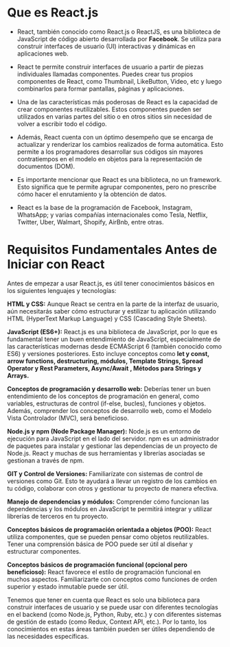 # **Que es React.js**
- React, también conocido como React.js o ReactJS, es una biblioteca de JavaScript de código abierto desarrollada por **Facebook**. Se utiliza para construir interfaces de usuario (UI) interactivas y dinámicas en aplicaciones web.

- React te permite construir interfaces de usuario a partir de piezas individuales llamadas componentes. Puedes crear tus propios componentes de React, como Thumbnail, LikeButton,  Video, etc y luego combinarlos para formar pantallas, páginas y aplicaciones.

- Una de las características más poderosas de React es la capacidad de crear componentes reutilizables. Estos componentes pueden ser utilizados en varias partes del sitio o en otros sitios sin necesidad de volver a escribir todo el código.

- Además, React cuenta con un óptimo desempeño que se encarga de actualizar y renderizar los cambios realizados de forma automática. Esto permite a los programadores desarrollar sus códigos sin mayores contratiempos en el modelo en objetos para la representación de documentos (DOM).

- Es importante mencionar que React es una biblioteca, no un framework. Esto significa que te permite agrupar componentes, pero no prescribe cómo hacer el enrutamiento y la obtención de datos. 

- React es la base de la programación de Facebook, Instagram, WhatsApp; y varias compañías internacionales como Tesla, Netflix, Twitter, Uber, Walmart, Shopify, AirBnb, entre otras.

# **Requisitos Fundamentales Antes de Iniciar con React**

Antes de empezar a usar React.js, es útil tener conocimientos básicos en los siguientes lenguajes y tecnologías:

**HTML y CSS:** Aunque React se centra en la parte de la interfaz de usuario, aún necesitarás saber cómo estructurar y estilizar tu aplicación utilizando HTML (HyperText Markup Language) y CSS (Cascading Style Sheets).

**JavaScript (ES6+):** React.js es una biblioteca de JavaScript, por lo que es fundamental tener un buen entendimiento de JavaScript, especialmente de las características modernas desde ECMAScript 6 (también conocido como ES6) y versiones posteriores. Esto incluye conceptos como **let y const, arrow functions, destructuring, módulos, Template Strings, Spread Operator y Rest Parameters, Async/Await , Métodos para Strings y Arrays.** 

**Conceptos de programación y desarrollo web:** Deberías tener un buen entendimiento de los conceptos de programación en general, como variables, estructuras de control (if-else, bucles), funciones y objetos. Además, comprender los conceptos de desarrollo web, como el Modelo Vista Controlador (MVC), será beneficioso.

**Node.js y npm (Node Package Manager):** Node.js es un entorno de ejecución para JavaScript en el lado del servidor. npm es un administrador de paquetes para instalar y gestionar las dependencias de un proyecto de Node.js. React y muchas de sus herramientas y librerías asociadas se gestionan a través de npm.

**GIT y Control de Versiones:** Familiarízate con sistemas de control de versiones como Git. Esto te ayudará a llevar un registro de los cambios en tu código, colaborar con otros y gestionar tu proyecto de manera efectiva.

**Manejo de dependencias y módulos:** Comprender cómo funcionan las dependencias y los módulos en JavaScript te permitirá integrar y utilizar librerías de terceros en tu proyecto.

**Conceptos básicos de programación orientada a objetos (POO):** React utiliza componentes, que se pueden pensar como objetos reutilizables. Tener una comprensión básica de POO puede ser útil al diseñar y estructurar componentes.

**Conceptos básicos de programación funcional (opcional pero beneficioso):** React favorece el estilo de programación funcional en muchos aspectos. Familiarizarte con conceptos como funciones de orden superior y estado inmutable puede ser útil.

Tenemos que tener en cuenta que React es solo una biblioteca para construir interfaces de usuario y se puede usar con diferentes tecnologías en el backend (como Node.js, Python, Ruby, etc.) y con diferentes sistemas de gestión de estado (como Redux, Context API, etc.). Por lo tanto, los conocimientos en estas áreas también pueden ser útiles dependiendo de las necesidades específicas.